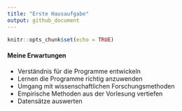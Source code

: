 ```yaml
---
title: "Erste Hausaufgabe"
output: github_document
---
```


```r
knitr::opts_chunk$set(echo = TRUE)
```

#### Meine Erwartungen
* Verständnis für die Programme entwickeln
* Lernen die Programme richtig anzuwenden
* Umgang mit wissenschaftlichen Forschungsmethoden
* Empirische Methoden aus der Vorlesung vertiefen
* Datensätze auswerten 